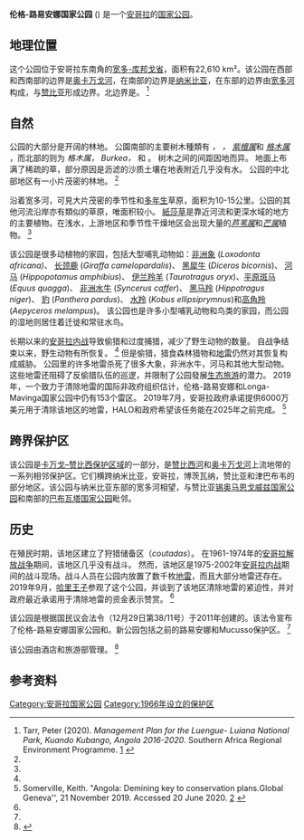 {{Infobox Protected area
| name =伦格-路易安娜国家公园
| iucn_category = II
| photo =
| photo_caption =
| location = [[宽多-库邦戈省|宽多-库邦戈省]] {{flag icon|Angola}}
| nearest_city =
| coordinates = {{coord|16|35|S|21|50|E|format=dms|display=inline,title}}
| area = 22,610 km²
| established = 2011
| visitation_num =
| visitation_year =
| governing_body =
}}

'''伦格-路易安娜国家公园''' ({{lang-pt|Parque Nacional do Luengue-Luiana}}) 是一个[[安哥拉|安哥拉]]的[[国家公园|国家公园]]。

==地理位置==
这个公园位于安哥拉东南角的[[宽多-库邦戈省|宽多-库邦戈省]]，面积有22,610 km²。该公园在西部和西南部的边界是[[奥卡万戈河|奥卡万戈河]]，在南部的边界是[[纳米比亚|纳米比亚]]，在东部的边界由[[宽多河|宽多河]]构成，与[[赞比亚|赞比亚]]形成边界。北边界是{{le|Longa-Mavinga国家公园|Longa-Mavinga National Park}}。 <ref name = Tarr>Tarr, Peter (2020). ''Management Plan for the Luengue- Luiana National Park, Kuando Kubango, Angola 2016-2020''. Southern Africa Regional Environment Programme. [https://rris.biopama.org/sites/default/files/2019-03/Luengue_Luiana_Management_Plan_rev_7_July.pdf] {{Wayback|url=https://rris.biopama.org/sites/default/files/2019-03/Luengue_Luiana_Management_Plan_rev_7_July.pdf |date=20200621143225 }}</ref>

==自然==
公园的大部分是开阔的林地。 公園南部的主要树木種類有 ''{{le|Burkea (plant)||Burkea}}， {{le|Baikiaea}}， [[紫檀属|紫檀属]]''和 ''[[格木属|格木属]]'' ，而北部的则为 ''格木属， Burkea， {{le|Julbernardia}}''和 ''{{le|Guibourtia}}'' 。 树木之间的间距因地而异。 地面上布满了稀疏的草，部分原因是沥滤的沙质土壤在地表附近几乎没有水。 公园的中北部地区有一小片茂密的林地。 <ref name = Tarr/>

沿着宽多河，可見大片茂密的季节性和[[多年生植物|多年生]]草原，面积为10-15公里。公园的其他河流沿岸亦有類似的草原，唯面积较小。 [[紙莎草|紙莎草]]是靠近河流和更深水域的地方的主要植物。在浅水，上游地区和季节性干燥地区会出现大量的''[[芦苇属|芦苇属]]''和''[[芒属|芒属]]''植物。 <ref name = Tarr/>

该公园是很多动植物的家园，包括大型哺乳动物如：[[非洲象|非洲象]] (''Loxodonta africana)''、 [[长颈鹿|长颈鹿]] (''Giraffa camelopardalis'')、 [[黑犀牛|黑犀牛]] (''Diceros bicornis'')、 [[河马|河马]] (''Hippopotamus amphibius'')、 [[伊兰羚羊|伊兰羚羊]] (''Taurotragus oryx'')、[[平原斑马|平原斑马]] (''Equus quagga'')、 [[非洲水牛|非洲水牛]] (''Syncerus caffer'')、 [[黑马羚|黑马羚]] (''Hippotragus niger'')、 [[豹|豹]] (''Panthera pardus'')、 [[水羚|水羚]] (''Kobus ellipsiprymnus'')和[[高角羚|高角羚]] (''Aepyceros melampus'')。 该公园也是许多小型哺乳动物和鸟类的家园，而公园的湿地则居住着迁徙和常驻水鸟。

长期以来的[[安哥拉内战|安哥拉内战]]导致偷猎和过度捕猎，减少了野生动物的数量。 自战争结束以来，野生动物有所恢复。 <ref name = Tarr/> 但是偷猎，猎食森林猎物和[[地雷|地雷]]仍然对其恢复构成威胁。 公园里的许多地雷杀死了很多大象，非洲水牛，河马和其他大型动物。 这些地雷还阻碍了反偷猎队伍的巡逻，并限制了公园發展[[生态旅游|生态旅游]]的潜力。 2019年，一个致力于清除地雷的国际非政府组织{{le|HALO Trust}}估计，伦格-路易安娜和Longa-Mavinga国家公园中仍有153个雷区。 2019年7月，安哥拉政府承诺提供6000万美元用于清除该地区的地雷，HALO和政府希望该任务能在2025年之前完成。 <ref name="#1">Somerville, Keith. "Angola: Demining key to conservation plans''. ''Global Geneva'', 21 November 2019. Accessed 20 June 2020. [https://www.global-geneva.com/angola-demining-key-to-conservation-plans/] {{Wayback|url=https://www.global-geneva.com/angola-demining-key-to-conservation-plans/ |date=20201029124534 }}</ref>

== 跨界保护区 ==
该公园是[[卡万戈–赞比西保护区域|卡万戈–赞比西保护区域]]的一部分，是[[赞比西河|赞比西河]]和[[奥卡万戈河|奥卡万戈河]]上流地带的一系列相邻保护区。它们横跨纳米比亚，安哥拉，博茨瓦纳，赞比亚和津巴布韦的部分地区。该公园与纳米比亚东部的宽多河相望，与赞比亚[[锡奥马恩戈威兹国家公园|锡奥马恩戈威兹国家公园]]和南部的[[巴布瓦塔国家公园|巴布瓦塔国家公园]]毗邻。

==历史==
在殖民时期，该地区建立了狩猎储备区（'' coutadas ''）。 在1961-1974年的[[安哥拉解放战争|安哥拉解放战争]]期间，该地区几乎没有战斗。 然而，该地区是1975-2002年[[安哥拉内战|安哥拉内战]]期间的战斗现场。战斗人员在公园内放置了数千枚[[地雷|地雷]]，而且大部分地雷还存在。 2019年9月，[[哈里王子|哈里王子]]参观了这个公园，并谈到了该地区清除地雷的紧迫性，并对政府最近承诺用于清除地雷的资金表示赞赏。 <ref name="#1"/>

该公园是根据国民议会法令（12月29日第38/11号）于2011年创建的。该法令宣布了伦格-路易安娜国家公园和{{le|Longa-Mavinga国家公园|Longa-Mavinga National Park}}。新公园包括之前的路易安娜和Mucusso保护区。 <ref name = Tarr/>

该公园由酒店和旅游部管理。 <ref>{{cite web
|first1 = Alfons
|last1 = Üllenberg
|first2 = Christoph
|last2 = Buchberger
|first3 = Kathrin
|last3 = Meindl
|first4 = Laura
|last4 = Rupp
|first5 = Maxi
|last5 = Springsguth
|first6 = Benjamin
|last6 = Straube
|year = 2015
|title = Evaluating Cross-Border Natural Resource Management Projects: Community-Based Tourism Development and Fire Management in Conservation Areas of the SADC Region
|publisher = SLE
|location = Berlin
|url = http://edoc.hu-berlin.de/series/sle/2015-259/PDF/259.pdf
|accessdate = 17 October 2016
|page = xiii
|archive-date = 2017-01-12
|archive-url = https://web.archive.org/web/20170112170313/http://edoc.hu-berlin.de/series/sle/2015-259/PDF/259.pdf
|dead-url = no
}}</ref>

== 参考资料 ==
{{reflist}}

{{authority control}}

[[Category:安哥拉国家公园|Category:安哥拉国家公园]]
[[Category:1966年设立的保护区|Category:1966年设立的保护区]]